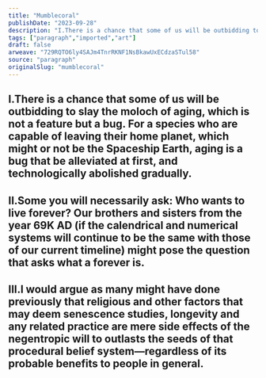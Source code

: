 ```yaml
---
title: "Mumblecoral"
publishDate: "2023-09-28"
description: "I.There is a chance that some of us will be outbidding to slay the moloch of aging, which is not a feature but a bug. For a species who are capable o......"
tags: ["paragraph","imported","art"]
draft: false
arweave: "729RQTO6ly4SAJm4TnrRKNF1NsBkawUxECdzaSTul58"
source: "paragraph"
originalSlug: "mumblecoral"
---
```


## I.There is a chance that some of us will be outbidding to slay the moloch of aging, which is not a feature but a bug. For a species who are capable of leaving their home planet, which might or not be the Spaceship Earth, aging is a bug that be alleviated at first, and technologically abolished gradually.

## II.Some you will necessarily ask: Who wants to live forever? Our brothers and sisters from the year 69K AD (if the calendrical and numerical systems will continue to be the same with those of our current timeline) might pose the question that asks what a forever is.

## III.I would argue as many might have done previously that religious and other factors that may deem senescence studies, longevity and any related practice are mere side effects of the negentropic will to outlasts the seeds of that procedural belief system—regardless of its probable benefits to people in general.